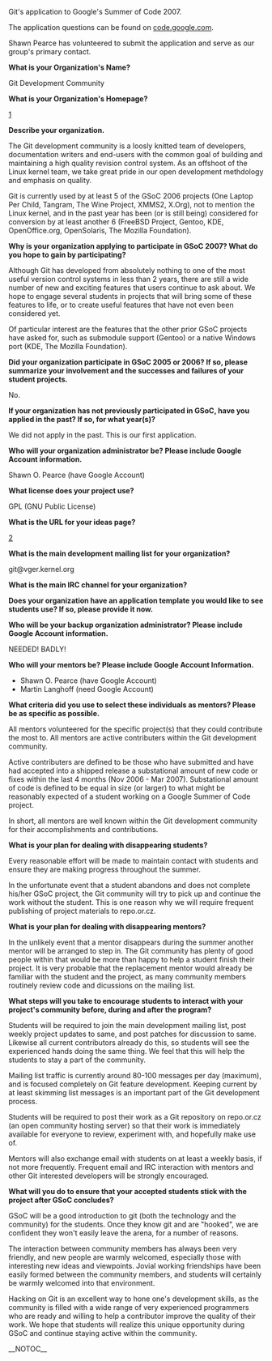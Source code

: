 Git's application to Google's Summer of Code 2007.

The application questions can be found on
[http://code.google.com/support/bin/answer.py?answer=60303&topic=10727 code.google.com].

Shawn Pearce has volunteered to submit the application and serve
as our group's primary contact.

<b> What is your Organization's Name? </b>

Git Development Community

<b> What is your Organization's Homepage? </b>

[http://git.or.cz/]

<b> Describe your organization. </b>

The Git development community is a loosly knitted team of developers,
documentation writers and end-users with the common goal of
building and maintaining a high quality revision control system.
As an offshoot of the Linux kernel team, we take great pride in
our open development methdology and emphasis on quality.

Git is currently used by at least 5 of the GSoC 2006 projects
(One Laptop Per Child, Tangram, The Wine Project, XMMS2, X.Org),
not to mention the Linux kernel, and in the past year has been (or
is still being) considered for conversion by at least another 6
(FreeBSD Project, Gentoo, KDE, OpenOffice.org, OpenSolaris, The
Mozilla Foundation).

''' Why is your organization applying to participate in GSoC 2007? What
do you hope to gain by participating? '''

Although Git has developed from absolutely nothing to one of
the most useful version control systems in less than 2 years,
there are still a wide number of new and exciting features that
users continue to ask about.  We hope to engage several students
in projects that will bring some of these features to life, or to
create useful features that have not even been considered yet.

Of particular interest are the features that the other prior GSoC
projects have asked for, such as submodule support (Gentoo) or a
native Windows port (KDE, The Mozilla Foundation).

''' Did your organization participate in GSoC 2005 or 2006? If so,
please summarize your involvement and the successes and failures
of your student projects. '''

No.

''' If your organization has not previously participated in GSoC,
have you applied in the past? If so, for what year(s)? '''

We did not apply in the past.  This is our first application.

''' Who will your organization administrator be? Please include Google
Account information. '''

Shawn O. Pearce (have Google Account)

<b> What license does your project use? </b>

GPL (GNU Public License)

<b> What is the URL for your ideas page? </b>

[http://git.or.cz/gitwiki/SoC2007Ideas]

<b> What is the main development mailing list for your organization? </b>

git@vger.kernel.org

<b> What is the main IRC channel for your organization? </b>

<!-- #git on irc.freenode.org.
 -->

''' Does your organization have an application template you would like
to see students use? If so, please provide it now. '''

''' Who will be your backup organization administrator? Please include
Google Account information. '''

NEEDED!  BADLY!

''' Who will your mentors be? Please include Google Account
Information. '''

* Shawn O. Pearce (have Google Account)
* Martin Langhoff (need Google Account)

''' What criteria did you use to select these individuals as
mentors? Please be as specific as possible. '''

All mentors volunteered for the specific project(s) that they could
contribute the most to.  All mentors are active contributers within
the Git development community.

Active contributers are defined to be those who have submitted and
have had accepted into a shipped release a substational amount of
new code or fixes within the last 4 months (Nov 2006 - Mar 2007).
Substational amount of code is defined to be equal in size (or
larger) to what might be reasonably expected of a student working
on a Google Summer of Code project.

In short, all mentors are well known within the Git development
community for their accomplishments and contributions.

<b> What is your plan for dealing with disappearing students? </b>

Every reasonable effort will be made to maintain contact with
students and ensure they are making progress throughout the summer.

In the unfortunate event that a student abandons and does not
complete his/her GSoC project, the Git community will try to pick up
and continue the work without the student.  This is one reason why we
will require frequent publishing of project materials to repo.or.cz.

<b> What is your plan for dealing with disappearing mentors? </b>

In the unlikely event that a mentor disappears during the summer
another mentor will be arranged to step in.  The Git community
has plenty of good people within that would be more than happy
to help a student finish their project.  It is very probable that
the replacement mentor would already be familiar with the student
and the project, as many community members routinely review code
and dicussions on the mailing list.

''' What steps will you take to encourage students to interact with
your project's community before, during and after the program? '''

Students will be required to join the main development mailing list,
post weekly project updates to same, and post patches for discussion
to same.  Likewise all current contributors already do this, so
students will see the experienced hands doing the same thing. We feel
that this will help the students to stay a part of the community.

Mailing list traffic is currently around 80-100 messages per day
(maximum), and is focused completely on Git feature development.
Keeping current by at least skimming list messages is an important
part of the Git development process.

Students will be required to post their work as a Git repository on
repo.or.cz (an open community hosting server) so that their work
is immediately available for everyone to review, experiment with,
and hopefully make use of.

Mentors will also exchange email with students on at least a weekly
basis, if not more frequently.  Frequent email and IRC interaction
with mentors and other Git interested developers will be strongly
encouraged.

''' What will you do to ensure that your accepted students stick with
the project after GSoC concludes? '''

GSoC will be a good introduction to git (both the technology and the
community) for the students.  Once they know git and are "hooked",
we are confident they won't easily leave the arena, for a number
of reasons.

The interaction between community members has always been very
friendly, and new people are warmly welcomed, especially those with
interesting new ideas and viewpoints.  Jovial working friendships
have been easily formed between the community members, and students
will certainly be warmly welcomed into that environment.

Hacking on Git is an excellent way to hone one's development skills,
as the community is filled with a wide range of very experienced
programmers who are ready and willing to help a contributor improve
the quality of their work.  We hope that students will realize this
unique opportunity during GSoC and continue staying active within
the community.

__NOTOC__